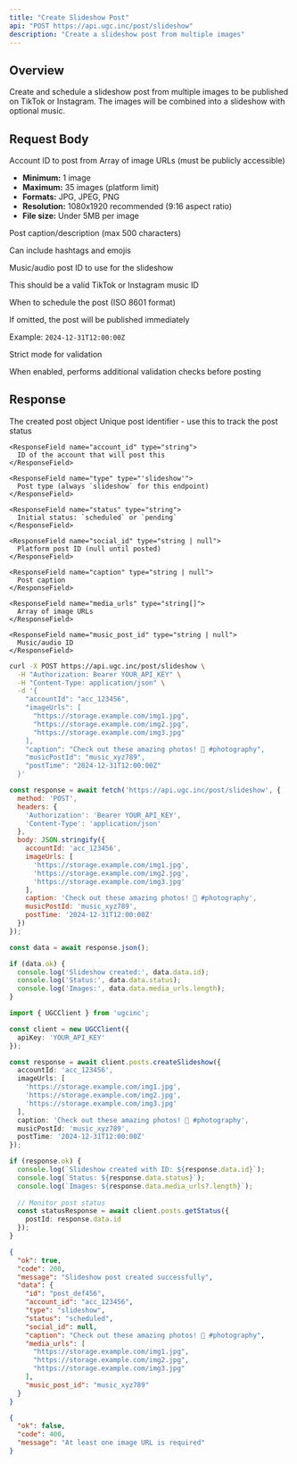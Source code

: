 ```yaml
---
title: "Create Slideshow Post"
api: "POST https://api.ugc.inc/post/slideshow"
description: "Create a slideshow post from multiple images"
---
```


## Overview

Create and schedule a slideshow post from multiple images to be published on TikTok or Instagram. The images will be combined into a slideshow with optional music.

## Request Body

<ParamField body="accountId" type="string" required>
  Account ID to post from
</ParamField>

<ParamField body="imageUrls" type="string[]" required>
  Array of image URLs (must be publicly accessible)
  
  - **Minimum:** 1 image
  - **Maximum:** 35 images (platform limit)
  - **Formats:** JPG, JPEG, PNG
  - **Resolution:** 1080x1920 recommended (9:16 aspect ratio)
  - **File size:** Under 5MB per image
</ParamField>

<ParamField body="caption" type="string">
  Post caption/description (max 500 characters)
  
  Can include hashtags and emojis
</ParamField>

<ParamField body="musicPostId" type="string">
  Music/audio post ID to use for the slideshow
  
  This should be a valid TikTok or Instagram music ID
</ParamField>

<ParamField body="postTime" type="string">
  When to schedule the post (ISO 8601 format)
  
  If omitted, the post will be published immediately
  
  Example: `2024-12-31T12:00:00Z`
</ParamField>

<ParamField body="strict" type="boolean" default={false}>
  Strict mode for validation
  
  When enabled, performs additional validation checks before posting
</ParamField>

## Response

<ResponseField name="data" type="Post">
  The created post object
  
  <Expandable title="Post properties">
    <ResponseField name="id" type="string">
      Unique post identifier - use this to track the post status
    </ResponseField>
    
    <ResponseField name="account_id" type="string">
      ID of the account that will post this
    </ResponseField>
    
    <ResponseField name="type" type="'slideshow'">
      Post type (always `slideshow` for this endpoint)
    </ResponseField>
    
    <ResponseField name="status" type="string">
      Initial status: `scheduled` or `pending`
    </ResponseField>
    
    <ResponseField name="social_id" type="string | null">
      Platform post ID (null until posted)
    </ResponseField>
    
    <ResponseField name="caption" type="string | null">
      Post caption
    </ResponseField>
    
    <ResponseField name="media_urls" type="string[]">
      Array of image URLs
    </ResponseField>
    
    <ResponseField name="music_post_id" type="string | null">
      Music/audio ID
    </ResponseField>
  </Expandable>
</ResponseField>

<RequestExample>

```bash cURL
curl -X POST https://api.ugc.inc/post/slideshow \
  -H "Authorization: Bearer YOUR_API_KEY" \
  -H "Content-Type: application/json" \
  -d '{
    "accountId": "acc_123456",
    "imageUrls": [
      "https://storage.example.com/img1.jpg",
      "https://storage.example.com/img2.jpg",
      "https://storage.example.com/img3.jpg"
    ],
    "caption": "Check out these amazing photos! 📸 #photography",
    "musicPostId": "music_xyz789",
    "postTime": "2024-12-31T12:00:00Z"
  }'
```

```javascript JavaScript
const response = await fetch('https://api.ugc.inc/post/slideshow', {
  method: 'POST',
  headers: {
    'Authorization': 'Bearer YOUR_API_KEY',
    'Content-Type': 'application/json'
  },
  body: JSON.stringify({
    accountId: 'acc_123456',
    imageUrls: [
      'https://storage.example.com/img1.jpg',
      'https://storage.example.com/img2.jpg',
      'https://storage.example.com/img3.jpg'
    ],
    caption: 'Check out these amazing photos! 📸 #photography',
    musicPostId: 'music_xyz789',
    postTime: '2024-12-31T12:00:00Z'
  })
});

const data = await response.json();

if (data.ok) {
  console.log('Slideshow created:', data.data.id);
  console.log('Status:', data.data.status);
  console.log('Images:', data.data.media_urls.length);
}
```

```typescript NPM Package
import { UGCClient } from 'ugcinc';

const client = new UGCClient({
  apiKey: 'YOUR_API_KEY'
});

const response = await client.posts.createSlideshow({
  accountId: 'acc_123456',
  imageUrls: [
    'https://storage.example.com/img1.jpg',
    'https://storage.example.com/img2.jpg',
    'https://storage.example.com/img3.jpg'
  ],
  caption: 'Check out these amazing photos! 📸 #photography',
  musicPostId: 'music_xyz789',
  postTime: '2024-12-31T12:00:00Z'
});

if (response.ok) {
  console.log(`Slideshow created with ID: ${response.data.id}`);
  console.log(`Status: ${response.data.status}`);
  console.log(`Images: ${response.data.media_urls?.length}`);
  
  // Monitor post status
  const statusResponse = await client.posts.getStatus({
    postId: response.data.id
  });
}
```

</RequestExample>

<ResponseExample>

```json Success Response
{
  "ok": true,
  "code": 200,
  "message": "Slideshow post created successfully",
  "data": {
    "id": "post_def456",
    "account_id": "acc_123456",
    "type": "slideshow",
    "status": "scheduled",
    "social_id": null,
    "caption": "Check out these amazing photos! 📸 #photography",
    "media_urls": [
      "https://storage.example.com/img1.jpg",
      "https://storage.example.com/img2.jpg",
      "https://storage.example.com/img3.jpg"
    ],
    "music_post_id": "music_xyz789"
  }
}
```

```json Error Response
{
  "ok": false,
  "code": 400,
  "message": "At least one image URL is required"
}
```

</ResponseExample>

